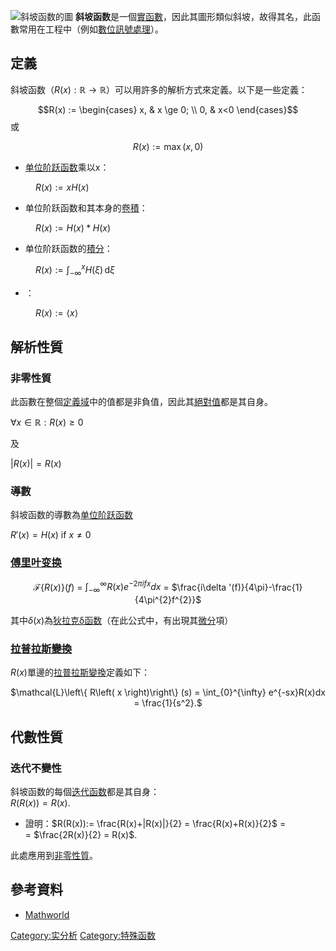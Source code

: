 [[Image:Ramp_function.svg|斜坡函数的圖]]
'''斜坡函数'''是一個{{link-en|一元函數|Unary function|一元}}[[實函數|實函數]]，因此其圖形類似斜坡，故得其名，此函數常用在工程中（例如[[數位訊號處理|數位訊號處理]]）。

== 定義 ==
斜坡函数（<math> R(x): \mathbb{R} \rightarrow \mathbb{R}</math>）可以用許多的解析方式來定義。以下是一些定義：
:<math>R(x) := \begin{cases} x, & x \ge 0; \\ 0, & x<0 \end{cases} </math>
或
:<math>R(x) := \operatorname{max}(x,0) </math>
* [[单位阶跃函数|单位阶跃函数]]乘以x：
: <math>R\left( x \right) := xH\left( x \right)</math>
* 单位阶跃函数和其本身的[[卷積|卷積]]：
: <math>R\left( x \right) := H\left( x \right) * H\left( x \right)</math>
* 单位阶跃函数的[[積分|積分]]：
: <math>R(x) := \int_{-\infty}^{x} H(\xi)\,\mathrm{d}\xi</math>
* {{link-en|麦考利括弧|Macaulay brackets}}：
: <math>R(x) := \langle x\rangle</math>

== 解析性質 ==
=== 非零性質 ===

此函數在整個[[定義域|定義域]]中的值都是非負值，因此其[[絕對值|絕對值]]都是其自身。

<math>\forall x \in \mathbb{R}: R(x) \geqslant 0 </math>

及

<math>\left| R \left( x \right) \right| = R\left( x \right)</math>

=== 導數 ===
斜坡函数的導數為[[单位阶跃函数|单位阶跃函数]]

<math>R'(x) = H(x)\ \mathrm{if}\ x \ne 0</math>

=== [[傅里叶变换|傅里叶变换]] ===
<center> <math> \mathcal{F}\left\{ R(x) \right\}(f) </math> <math> = </math> <math> \int_{-\infty}^{\infty}R(x) e^{-2\pi ifx}dx </math> <math> = </math> <math> \frac{i\delta '(f)}{4\pi}-\frac{1}{4\pi^{2}f^{2}} </math> </center>

其中<math>\delta(x)</math>為[[狄拉克δ函数|狄拉克δ函数]]（在此公式中，有出現其[[微分|微分]]項）

=== [[拉普拉斯變換|拉普拉斯變換]] ===

<math>R(x)</math>單邊的[[拉普拉斯變換|拉普拉斯變換]]定義如下：

<center> <math> \mathcal{L}\left\{ R\left( x \right)\right\} (s) = \int_{0}^{\infty} e^{-sx}R(x)dx = \frac{1}{s^2}. </math> </center>

== 代數性質  ==
=== 迭代不變性 ===
斜坡函数的每個[[迭代函数|迭代函数]]都是其自身：<br>
<math> R \left( R \left( x \right) \right) = R \left( x \right) </math>. 
* 證明：<math> R(R(x)):= \frac{R(x)+|R(x)|}{2} = \frac{R(x)+R(x)}{2} </math> <math>=</math> <br> <math>=</math> <math> \frac{2R(x)}{2} = R(x) </math>.

此處應用到[[#非零性質|非零性質]]。

== 參考資料 ==
* [http://mathworld.wolfram.com/RampFunction.html Mathworld] {{Wayback|url=http://mathworld.wolfram.com/RampFunction.html |date=20200512143906 }}

[[Category:实分析|Category:实分析]]
[[Category:特殊函数|Category:特殊函数]]